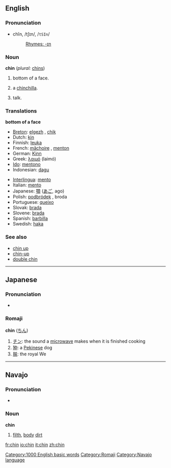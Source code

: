 ==English==

===Pronunciation===

* chĭn, /tʃɪn/, /<tt>tSIn</tt>/
*: [[Rhymes:English:-ɪn|Rhymes: -ɪn]]

===Noun===
'''chin''' (''plural:'' [[chins]])

# bottom of a face.
# {{endearing}} a [[chinchilla]].
# {{US}} {{slang}} talk.

===Translations===

'''bottom of a face'''
{{top}}
*[[Breton]]: [[elgezh]] {{f}}, [[chik]] {{m}}
*Dutch: [[kin]]
*Finnish: [[leuka]]
*French: [[mâchoire]] {{f}}, [[menton]] {{m}}
*German: [[Kinn]] {{n}}
*Greek: [[λαιμό]] (laimó)
*[[Ido]]: [[mentono]]
*Indonesian: [[dagu]]
{{mid}}
*[[Interlingua]]: [[mento]]
*Italian: [[mento]] {{m}}
*Japanese: [[顎]] ([[あご]], ago)
*Polish: [[podbródek]] {{m}}, broda {{f}}
*Portuguese: [[queixo]] {{m}}
*Slovak: [[brada#Slovak|brada]] {{f}}
*Slovene: [[brada]] {{f}}
*Spanish: [[barbilla]] {{f}}
*Swedish: [[haka]]
{{bottom}}

===See also===
*[[chin up]]
*[[chin-up]]
*[[double chin]]

[[Category:1000 English basic words]]


----
==Japanese==
===Pronunciation===
*{{IPA|[cɕin]}}

===Romaji===
[[Category:Romaji]]
'''chin''' ([[ちん]])

#[[チン]]: the sound a [[microwave]] makes when it is finished cooking
#[[狆]]: a [[Pekinese]] dog
#[[朕]]: the royal We


----
==Navajo==
===Pronunciation===
*{{IPA|[ʧʰɪn]}}

===Noun===
'''chin'''

#[[filth]], [[body]] [[dirt]]

[[Category:Navajo language]]

[[fr:chin]]
[[io:chin]]
[[it:chin]]
[[zh:chin]]